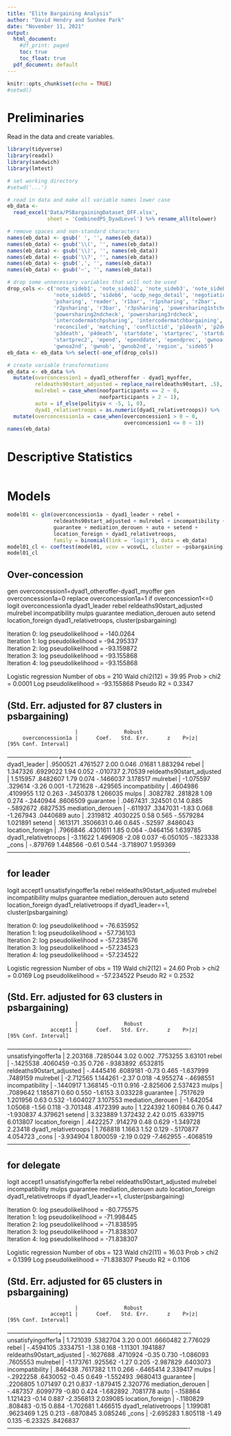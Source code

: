 ```yaml
---
title: "Elite Bargaining Analysis"
author: "David Hendry and Sunhee Park"
date: "November 11, 2021"
output:
  html_document:
    #df_print: paged
    toc: true
    toc_float: true
  pdf_document: default
---
```


```r
knitr::opts_chunk$set(echo = TRUE)
#setwd()
```

# Preliminaries

Read in the data and create variables.

```r
library(tidyverse)
library(readxl)
library(sandwich)
library(lmtest)

# set working directory
#setwd('...')

# read in data and make all variable names lower case
eb_data <-
  read_excel('Data/PSBargainingDataset_DFF.xlsx',
             sheet = 'CombinedPS_DyadLevel') %>% rename_all(tolower)

# remove spaces and non-standard characters
names(eb_data) <- gsub(' ', '', names(eb_data))
names(eb_data) <- gsub('\\(', '', names(eb_data))
names(eb_data) <- gsub('\\)', '', names(eb_data))
names(eb_data) <- gsub('\\?', '', names(eb_data))
names(eb_data) <- gsub(',', '', names(eb_data))
names(eb_data) <- gsub('~', '', names(eb_data))

# drop some unnecessary variables that will not be used
drop_cols <- c('note_sideb1', 'note_sideb2', 'note_sideb3', 'note_sideb4',
               'note_sideb5', 'sideb6', 'ucdp_nego_detail', 'negotiations',
               'psharing', 'reader', 'r1bar', 'r1psharing', 'r2bar',
               'r2psharing', 'r3bar', 'r3psharing', 'powersharing1stcheck',
               'powersharing2ndcheck', 'powersharing3rdcheck',
               'intercodermatchpsharing', 'intercodermatchbargaining', 
               'reconciled', 'matching', 'conflictid', 'p1death', 'p2death',
               'p3death', 'p4death', 'startdate', 'startprec', 'startdate2',
               'startprec2', 'epend', 'ependdate', 'ependprec', 'gwnoa',
               'gwnoa2nd', 'gwnob', 'gwnob2nd', 'region', 'sideb5')
eb_data <- eb_data %>% select(-one_of(drop_cols))

# create variable transformations
eb_data <- eb_data %>%
  mutate(overconcession1 = dyad1_otheroffer - dyad1_myoffer,
         reldeaths90start_adjusted = replace_na(reldeaths90start, .5),
         mulrebel = case_when(noofparticipants == 2 ~ 0,
                              noofparticipants > 2 ~ 1),
         auto = if_else(polityiv < -5, 1, 0),
         dyad1_relativetroops = as.numeric(dyad1_relativetroops)) %>%
  mutate(overconcession1a = case_when(overconcession1 > 0 ~ 0,
                                      overconcession1 <= 0 ~ 1))
names(eb_data)
```


# Descriptive Statistics
```r

```

# Models
```r
model01 <- glm(overconcession1a ~ dyad1_leader + rebel +
               reldeaths90start_adjusted + mulrebel + incompatibility + mulps +
               guarantee + mediation_derouen + auto + setend +
               location_foreign + dyad1_relativetroops,
               family = binomial(link = 'logit'), data = eb_data)
model01_cl <- coeftest(model01, vcov = vcovCL, cluster = ~psbargaining)
model01_cl

```








## Over-concession
gen overconcession1=dyad1_otheroffer-dyad1_myoffer 
gen overconcession1a=0
replace overconcession1a=1 if overconcession1<=0
logit overconcession1a dyad1_leader rebel reldeaths90start_adjusted mulrebel incompatibility mulps guarantee mediation_derouen auto setend location_foreign dyad1_relativetroops, cluster(psbargaining)

Iteration 0:   log pseudolikelihood =  -140.0264  
Iteration 1:   log pseudolikelihood = -94.295337  
Iteration 2:   log pseudolikelihood = -93.159872  
Iteration 3:   log pseudolikelihood = -93.155868  
Iteration 4:   log pseudolikelihood = -93.155868  

Logistic regression                             Number of obs     =        210
                                                Wald chi2(12)     =      39.95
                                                Prob > chi2       =     0.0001
Log pseudolikelihood = -93.155868               Pseudo R2         =     0.3347

                                       (Std. Err. adjusted for 87 clusters in psbargaining)
-------------------------------------------------------------------------------------------
                          |               Robust
         overconcession1a |      Coef.   Std. Err.      z    P>|z|     [95% Conf. Interval]
--------------------------+----------------------------------------------------------------
             dyad1_leader |   .9500521   .4761527     2.00   0.046       .01681    1.883294
                    rebel |   1.347326   .6929022     1.94   0.052     -.010737     2.70539
reldeaths90start_adjusted |   1.515957   .8482607     1.79   0.074    -.1466037    3.178517
                 mulrebel |  -1.075597    .329614    -3.26   0.001    -1.721628    -.429565
          incompatibility |   .4604986   .4109955     1.12   0.263    -.3450378    1.266035
                    mulps |   .3082782    .281828     1.09   0.274    -.2440944    .8606509
                guarantee |   .0467431    .324501     0.14   0.885    -.5892672    .6827535
        mediation_derouen |   -.611937   .3347031    -1.83   0.068    -1.267943    .0440689
                     auto |   .2319812   .4030225     0.58   0.565    -.5579284    1.021891
                   setend |   .1613171   .3506631     0.46   0.645      -.52597    .8486043
         location_foreign |   .7966846   .4301611     1.85   0.064    -.0464156    1.639785
     dyad1_relativetroops |   -3.11622   1.496908    -2.08   0.037    -6.050105   -.1823338
                    _cons |   -.879769   1.448566    -0.61   0.544    -3.718907    1.959369
-------------------------------------------------------------------------------------------




## for leader
logit accept1 unsatisfyingoffer1a rebel reldeaths90start_adjusted mulrebel incompatibility mulps guarantee mediation_derouen auto setend location_foreign dyad1_relativetroops if dyad1_leader==1, cluster(psbargaining)

Iteration 0:   log pseudolikelihood = -76.635952  
Iteration 1:   log pseudolikelihood = -57.736103  
Iteration 2:   log pseudolikelihood = -57.238576  
Iteration 3:   log pseudolikelihood = -57.234523  
Iteration 4:   log pseudolikelihood = -57.234522  

Logistic regression                             Number of obs     =        119
                                                Wald chi2(12)     =      24.60
                                                Prob > chi2       =     0.0169
Log pseudolikelihood = -57.234522               Pseudo R2         =     0.2532

                                       (Std. Err. adjusted for 63 clusters in psbargaining)
-------------------------------------------------------------------------------------------
                          |               Robust
                  accept1 |      Coef.   Std. Err.      z    P>|z|     [95% Conf. Interval]
--------------------------+----------------------------------------------------------------
      unsatisfyingoffer1a |   2.203168   .7285044     3.02   0.002     .7753255     3.63101
                    rebel |  -.1425538   .4060459    -0.35   0.726    -.9383892    .6532815
reldeaths90start_adjusted |  -.4445416   .6089181    -0.73   0.465    -1.637999    .7489159
                 mulrebel |  -2.712565   1.144261    -2.37   0.018    -4.955274   -.4698551
          incompatibility |  -.1440917   1.368145    -0.11   0.916    -2.825606    2.537423
                    mulps |   .7089642   1.185871     0.60   0.550      -1.6153    3.033228
                guarantee |   .7517629   1.201956     0.63   0.532    -1.604027    3.107553
        mediation_derouen |  -1.642054    1.05068    -1.56   0.118    -3.701348    .4172399
                     auto |   1.224392    1.60984     0.76   0.447    -1.930837    4.379621
                   setend |   3.323889   1.372432     2.42   0.015     .6339715    6.013807
         location_foreign |   .4422257    .914279     0.48   0.629    -1.349728     2.23418
     dyad1_relativetroops |   1.768818     1.1663     1.52   0.129    -.5170877    4.054723
                    _cons |  -3.934904   1.800059    -2.19   0.029    -7.462955   -.4068519
-------------------------------------------------------------------------------------------





## for delegate
logit accept1 unsatisfyingoffer1a rebel reldeaths90start_adjusted mulrebel incompatibility mulps guarantee mediation_derouen auto location_foreign dyad1_relativetroops if dyad1_leader==1, cluster(psbargaining)

Iteration 0:   log pseudolikelihood = -80.775575  
Iteration 1:   log pseudolikelihood = -71.998445  
Iteration 2:   log pseudolikelihood = -71.838595  
Iteration 3:   log pseudolikelihood = -71.838307  
Iteration 4:   log pseudolikelihood = -71.838307  

Logistic regression                             Number of obs     =        123
                                                Wald chi2(11)     =      16.03
                                                Prob > chi2       =     0.1399
Log pseudolikelihood = -71.838307               Pseudo R2         =     0.1106

                                       (Std. Err. adjusted for 65 clusters in psbargaining)
-------------------------------------------------------------------------------------------
                          |               Robust
                  accept1 |      Coef.   Std. Err.      z    P>|z|     [95% Conf. Interval]
--------------------------+----------------------------------------------------------------
      unsatisfyingoffer1a |   1.721039   .5382704     3.20   0.001     .6660482    2.776029
                    rebel |  -.4594105   .3334751    -1.38   0.168     -1.11301    .1941887
reldeaths90start_adjusted |  -.1627688   .4710924    -0.35   0.730    -1.086093    .7605553
                 mulrebel |  -1.173761    .925562    -1.27   0.205    -2.987829    .6403073
          incompatibility |    .846438   .7617382     1.11   0.266    -.6465414    2.339417
                    mulps |  -.2922258   .6430052    -0.45   0.649    -1.552493    .9680413
                guarantee |   .2206805   1.071497     0.21   0.837    -1.879415    2.320776
        mediation_derouen |   -.487357   .6099779    -0.80   0.424    -1.682892    .7081778
                     auto |   -.158864   1.121423    -0.14   0.887    -2.356813    2.039085
         location_foreign |  -.1180829    .808483    -0.15   0.884    -1.702681    1.466515
     dyad1_relativetroops |   1.199081   .9623469     1.25   0.213    -.6870845    3.085246
                    _cons |  -2.695283   1.805118    -1.49   0.135     -6.23325    .8426837
-------------------------------------------------------------------------------------------































